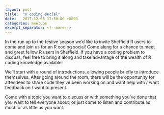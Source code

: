 ```yaml
---
layout: post
title:  "R coding social"
date:   2017-12-05 17:30:00 +0000
categories: meetups
excerpt_separator: <!--more-->
---
```


In the run up to the festive season we'd like to invite Sheffield R users to come and join us for an R coding social!
Come along for a chance to meet and greet fellow R users in Sheffield. If you have a coding problem to discuss, feel
free to bring it along and take advantage of the wealth of R coding knowledge available!

<!--more-->

We’ll start with a round of introductions, allowing people briefly to introduce themselves. After going around the room,
there will be the opportunity for attendees to share code they've been working on and want help with / want feedback on
/ want to present.

Come with a topic you want to discuss or with something you’ve done that you want to tell everyone about, or just come
to listen and contribute as much or as little as you want.

